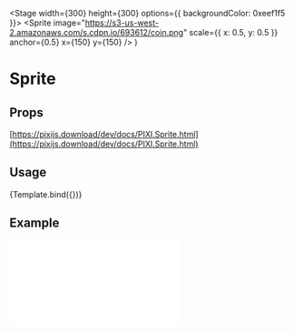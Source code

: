 
<Meta title="Components/Sprite" component={Sprite} />


  <Stage width={300} height={300} options={{ backgroundColor: 0xeef1f5 }}>
    <Sprite image="https://s3-us-west-2.amazonaws.com/s.cdpn.io/693612/coin.png" scale={{ x: 0.5, y: 0.5 }} anchor={0.5} x={150} y={150}  />
  </Stage>
)

# Sprite

## Props

[https://pixijs.download/dev/docs/PIXI.Sprite.html](https://pixijs.download/dev/docs/PIXI.Sprite.html)

## Usage

<Canvas>
  <Story name="default">{Template.bind({})}</Story>
</Canvas>

## Example

<iframe 
  height={500} 
  scrolling="no"
  title="Sprite"
  src="//codepen.io/inlet/embed/f68c95780536e31af9678bab19fdd4b5/?height=300&theme-id=33987&default-tab=result&embed-version=2"
  frameBorder="no"
  allowFullScreen={true}
  style={{ width: '100%' }} />
